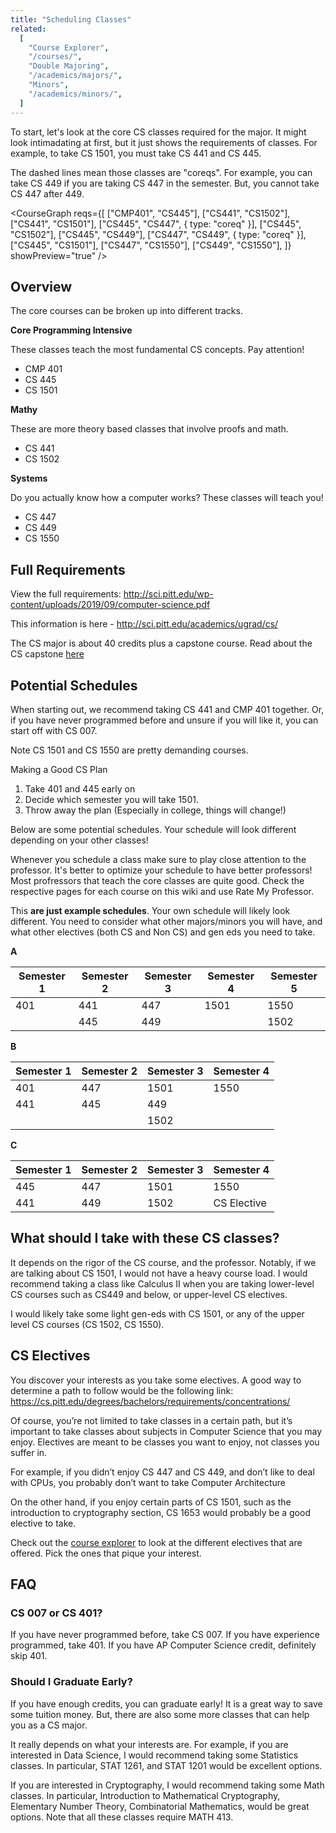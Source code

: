 ```yaml
---
title: "Scheduling Classes"
related:
  [
    "Course Explorer",
    "/courses/",
    "Double Majoring",
    "/academics/majors/",
    "Minors",
    "/academics/minors/",
  ]
---
```


To start, let's look at the core CS classes required for the major. It
might look intimadating at first, but it just shows the requirements
of classes. For example, to take CS 1501, you must take CS 441 and CS 445.

The dashed lines mean those classes are "coreqs". For example, you can take CS 449 if you are taking CS 447 in the semester. But, you cannot take
CS 447 after 449.

<CourseGraph
  reqs={[
    ["CMP401", "CS445"],
    ["CS441", "CS1502"],
    ["CS441", "CS1501"],
    ["CS445", "CS447", { type: "coreq" }],
    ["CS445", "CS1502"],
    ["CS445", "CS449"],
    ["CS447", "CS449", { type: "coreq" }],
    ["CS445", "CS1501"],
    ["CS447", "CS1550"],
    ["CS449", "CS1550"],
  ]}
  showPreview="true"
/>

## Overview

The core courses can be broken up into different tracks.

**Core Programming Intensive**

These classes teach the most fundamental CS concepts. Pay attention!

- CMP 401
- CS 445
- CS 1501

**Mathy**

These are more theory based classes that involve proofs and math.

- CS 441
- CS 1502

**Systems**

Do you actually know how a computer works? These classes will teach you!

- CS 447
- CS 449
- CS 1550

## Full Requirements

View the full requirements: http://sci.pitt.edu/wp-content/uploads/2019/09/computer-science.pdf

This information is here - http://sci.pitt.edu/academics/ugrad/cs/

The CS major is about 40 credits plus a capstone course. Read about the CS capstone [here](academics/registration/capstone/)

## Potential Schedules

When starting out, we recommend taking CS 441 and CMP 401 together. Or, if you have never programmed before and unsure if you
will like it, you can start off with CS 007.

Note CS 1501 and CS 1550 are pretty demanding courses.

Making a Good CS Plan

1. Take 401 and 445 early on
2. Decide which semester you will take 1501.
3. Throw away the plan (Especially in college, things will change!)

Below are some potential schedules. Your schedule will look different depending on your other classes!

Whenever you schedule a class make sure to play close attention to the professor. It's better to optimize your schedule
to have better professors! Most profressors that teach the core classes are quite good. Check the respective pages for each
course on this wiki and use Rate My Professor.

This **are just example schedules**. Your own schedule will likely look different. You need to consider what other majors/minors you will have,
and what other electives (both CS and Non CS) and gen eds you need to take.

**A**

| Semester 1 | Semester 2 | Semester 3 | Semester 4 | Semester 5 |
| ---------- | ---------- | ---------- | ---------- | ---------- |
| 401        | 441        | 447        | 1501       | 1550       |
|            | 445        | 449        |            | 1502       |

**B**

| Semester 1 | Semester 2 | Semester 3 | Semester 4 |
| ---------- | ---------- | ---------- | ---------- |
| 401        | 447        | 1501       | 1550       |
| 441        | 445        | 449        |            |
|            |            | 1502       |            |

**C**

| Semester 1 | Semester 2 | Semester 3 | Semester 4  |
| ---------- | ---------- | ---------- | ----------- |
| 445        | 447        | 1501       | 1550        |
| 441        | 449        | 1502       | CS Elective |

## What should I take with these CS classes?

It depends on the rigor of the CS course, and the professor. Notably, if we are talking about CS 1501, I would not have a heavy course load. I would recommend taking a class like Calculus II when you are taking lower-level CS courses such as CS449 and below, or upper-level CS electives.

I would likely take some light gen-eds with CS 1501, or any of the upper level CS courses (CS 1502, CS 1550).

## CS Electives

You discover your interests as you take some electives. A good way to determine a path to follow would be the following link: https://cs.pitt.edu/degrees/bachelors/requirements/concentrations/

Of course, you’re not limited to take classes in a certain path, but it’s important to take classes about subjects in Computer Science that you may enjoy. Electives are meant to be classes you want to enjoy, not classes you suffer in.

For example, if you didn’t enjoy CS 447 and CS 449, and don’t like to deal with CPUs, you probably don’t want to take Computer Architecture

On the other hand, if you enjoy certain parts of CS 1501, such as the introduction to cryptography section, CS 1653 would probably be a good elective to take.

Check out the [course explorer](/courses) to look at the different electives that are offered. Pick the ones that pique your interest.

## FAQ

### CS 007 or CS 401?

If you have never programmed before, take CS 007. If you have experience programmed, take 401. If you have AP Computer Science credit, definitely skip 401.

### Should I Graduate Early?

If you have enough credits, you can graduate early! It is a great way to save some tuition money. But, there are also some more classes that can help you as a CS major.

It really depends on what your interests are. For example, if you are interested in Data Science, I would recommend taking some Statistics classes. In particular, STAT 1261, and STAT 1201 would be excellent options.

If you are interested in Cryptography, I would recommend taking some Math classes. In particular, Introduction to Mathematical Cryptography, Elementary Number Theory, Combinatorial Mathematics, would be great options. Note that all these classes require MATH 413.
